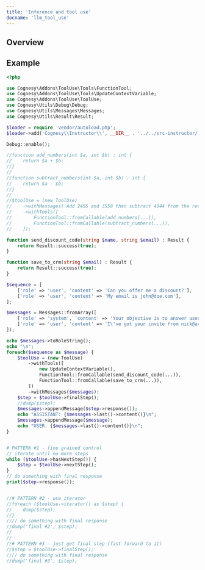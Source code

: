 ```yaml
---
title: 'Inference and tool use'
docname: 'llm_tool_use'
---
```


## Overview


## Example


```php
<?php

use Cognesy\Addons\ToolUse\Tools\FunctionTool;
use Cognesy\Addons\ToolUse\Tools\UpdateContextVariable;
use Cognesy\Addons\ToolUse\ToolUse;
use Cognesy\Utils\Debug\Debug;
use Cognesy\Utils\Messages\Messages;
use Cognesy\Utils\Result\Result;

$loader = require 'vendor/autoload.php';
$loader->add('Cognesy\\Instructor\\', __DIR__ . '../../src-instructor/');

Debug::enable();

//function add_numbers(int $a, int $b) : int {
//    return $a + $b;
//}
//
//function subtract_numbers(int $a, int $b) : int {
//    return $a - $b;
//}
//
//$toolUse = (new ToolUse)
//    ->withMessages('Add 2455 and 3558 then subtract 4344 from the result.')
//    ->withTools([
//        FunctionTool::fromCallable(add_numbers(...)),
//        FunctionTool::fromCallable(subtract_numbers(...)),
//    ]);

function send_discount_code(string $name, string $email) : Result {
    return Result::success(true);
}

function save_to_crm(string $email) : Result {
    return Result::success(true);
}

$sequence = [
    ['role' => 'user', 'content' => 'Can you offer me a discount?'],
    ['role' => 'user', 'content' => 'My email is john@doe.com'],
];

$messages = Messages::fromArray([
    ['role' => 'system', 'content' => 'Your objective is to answer user questions. If user shares their email address - store it to the context variable `email` and save it to CRM. Never nag user for their email unless he asks for discount.'],
    ['role' => 'user', 'content' => 'I\'ve got your invite from nick@acme.com and I like the product, but I need assistance with your pricing'],
]);

echo $messages->toRoleString();
echo "\n";
foreach($sequence as $message) {
    $toolUse = (new ToolUse)
        ->withTools([
            new UpdateContextVariable(),
            FunctionTool::fromCallable(send_discount_code(...)),
            FunctionTool::fromCallable(save_to_crm(...)),
        ])
        ->withMessages($messages);
    $step = $toolUse->finalStep();
    //dump($step);
    $messages->appendMessage($step->response());
    echo "ASSISTANT: {$messages->last()->content()}\n";
    $messages->appendMessage($message);
    echo "USER: {$messages->last()->content()}\n";
}


# PATTERN #1 - fine grained control
// iterate until no more steps
while ($toolUse->hasNextStep()) {
    $step = $toolUse->nextStep();
}
// do something with final response
print($step->response());


//# PATTERN #2 - use iterator
//foreach ($toolUse->iterator() as $step) {
//    dump($step);
//}
//// do something with final response
//dump('final #2', $step);
//
//
//# PATTERN #3 - just get final step (fast forward to it)
//$step = $toolUse->finalStep();
//// do something with final response
//dump('final #3', $step);
